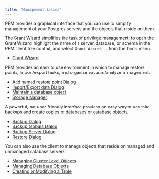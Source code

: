 ```yaml
---
title: "Management Basics"
---
```


<div id="toc_pem_management_basics" class="registered_link"></div>

PEM provides a graphical interface that you can use to simplify management of your Postgres servers and the objects that reside on them.

The Grant Wizard simplifies the task of privilege management; to open the Grant Wizard, highlight the name of a server, database, or schema in the PEM client tree control, and select `Grant Wizard...` from the `Tools` menu.

-   [Grant Wizard](01_grant_wizard)

PEM provides an easy to use environment in which to manage restore points, import/export tasks, and organize vacuum/analyze management.

-   [Add named restore point Dialog](02_add_restore_point_dialog)
-   [Import/Export data Dialog](03_import_export_data)
-   [Maintain a database object](04_maintenance)
-   [Storage Manager](05_storage_manager)

A powerful, but user-friendly interface provides an easy way to use take backups and create copies of databases or database objects.

-   [Backup Dialog](06_backup_dialog)
-   [Backup Globals Dialog](07_backup_globals_dialog)
-   [Backup Server Dialog](08_backup_server_dialog)
-   [Restore Dialog](09_restore_dialog)

You can also use the client to manage objects that reside on managed and unmanaged database servers:

-   [Managing Cluster Level Objects](10_managing_cluster_objects)
-   [Managing Database Objects](11_managing_database_objects)
-   [Creating or Modifying a Table](12_modifying_tables)
